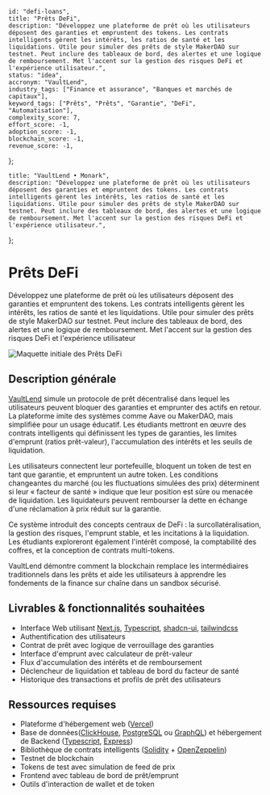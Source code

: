     id: "defi-loans",
    title: "Prêts DeFi",
    description: "Développez une plateforme de prêt où les utilisateurs déposent des garanties et empruntent des tokens. Les contrats intelligents gèrent les intérêts, les ratios de santé et les liquidations. Utile pour simuler des prêts de style MakerDAO sur testnet. Peut inclure des tableaux de bord, des alertes et une logique de remboursement. Met l'accent sur la gestion des risques DeFi et l'expérience utilisateur.",
    status: "idea",
    accronym: "VaultLend",
    industry_tags: ["Finance et assurance", "Banques et marchés de capitaux"],
    keyword_tags: ["Prêts", "Prêts", "Garantie", "DeFi", "Automatisation"],
    complexity_score: 7,
    effort_score: -1,
    adoption_score: -1,
    blockchain_score: -1,
    revenue_score: -1,
};

    title: "VaultLend • Monark",
    description: "Développez une plateforme de prêt où les utilisateurs déposent des garanties et empruntent des tokens. Les contrats intelligents gèrent les intérêts, les ratios de santé et les liquidations. Utile pour simuler des prêts de style MakerDAO sur testnet. Peut inclure des tableaux de bord, des alertes et une logique de remboursement. Met l'accent sur la gestion des risques DeFi et l'expérience utilisateur.",
};

# Prêts DeFi

Développez une plateforme de prêt où les utilisateurs déposent des garanties et empruntent des tokens. Les contrats intelligents gèrent les intérêts, les ratios de santé et les liquidations. Utile pour simuler des prêts de style MakerDAO sur testnet. Peut inclure des tableaux de bord, des alertes et une logique de remboursement. Met l'accent sur la gestion des risques DeFi et l'expérience utilisateur

![Maquette initiale des Prêts DeFi](/images/project/defi-loans.jpg)

## Description générale

[VaultLend](https://vaultlend.monark.io) simule un protocole de prêt décentralisé dans lequel les utilisateurs peuvent bloquer des garanties et emprunter des actifs en retour. La plateforme imite des systèmes comme Aave ou MakerDAO, mais simplifiée pour un usage éducatif. Les étudiants mettront en œuvre des contrats intelligents qui définissent les types de garanties, les limites d'emprunt (ratios prêt-valeur), l'accumulation des intérêts et les seuils de liquidation.

Les utilisateurs connectent leur portefeuille, bloquent un token de test en tant que garantie, et empruntent un autre token. Les conditions changeantes du marché (ou les fluctuations simulées des prix) déterminent si leur « facteur de santé » indique que leur position est sûre ou menacée de liquidation. Les liquidateurs peuvent rembourser la dette en échange d'une réclamation à prix réduit sur la garantie.

Ce système introduit des concepts centraux de DeFi : la surcollatéralisation, la gestion des risques, l'emprunt stable, et les incitations à la liquidation. Les étudiants exploreront également l'intérêt composé, la comptabilité des coffres, et la conception de contrats multi-tokens.

VaultLend démontre comment la blockchain remplace les intermédiaires traditionnels dans les prêts et aide les utilisateurs à apprendre les fondements de la finance sur chaîne dans un sandbox sécurisé.

## Livrables & fonctionnalités souhaitées

- Interface Web utilisant [Next.js](https://nextjs.org/), [Typescript](https://www.typescriptlang.org/), [shadcn-ui](https://ui.shadcn.com/), [tailwindcss](https://tailwindcss.com/)
- Authentification des utilisateurs 
- Contrat de prêt avec logique de verrouillage des garanties
- Interface d'emprunt avec calculateur de prêt-valeur
- Flux d'accumulation des intérêts et de remboursement
- Déclencheur de liquidation et tableau de bord du facteur de santé
- Historique des transactions et profils de prêt des utilisateurs

## Ressources requises

- Plateforme d'hébergement web ([Vercel](https://www.vercel.com/))
- Base de données([ClickHouse](https://clickhouse.com/), [PostgreSQL](https://www.postgresql.org/) ou [GraphQL](https://graphql.org/)) et hébergement de Backend ([Typescript](https://www.typescriptlang.org/), [Express](https://expressjs.com/))
- Bibliothèque de contrats intelligents ([Solidity](https://soliditylang.org/) + [OpenZeppelin](https://www.openzeppelin.com/))
- Testnet de blockchain
- Tokens de test avec simulation de feed de prix
- Frontend avec tableau de bord de prêt/emprunt
- Outils d'interaction de wallet et de token
